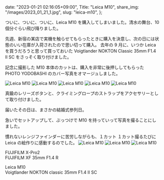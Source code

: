   date: "2023-01-21 02:16:05+09:00",
  Title: "Leica M10",
  share_img: "/images/2023_01_21_1.jpg",
  slug: "leica-m10",
};

ついに、ついに、ついに、Leica M10 を購入してしまいました。清水の舞台、10 個分ぐらい飛び降りました。

先週、新宿の某店で実機を触らせてもらったときに購入を決意し、次の日には状態のいい在庫が入荷されたので思い切って購入。
去年の 9 月に、いつか Leica を買うだろうと思って買っておいた Voigtlander NOKTON Classic 35mm F1.4 Ⅱ SC をさっそく取り付けました。

記念に撮影した M10 本体のカットは、購入を非常に後押ししてもらった PHOTO YODOBASHI のカバー写真をオマージュしました。

![Leica M10](/images/2023_01_21_1.jpg)
![Leica M10](/images/2023_01_21_2.jpg)
![Leica M10](/images/2023_01_21_3.jpg)
![Leica M10](/images/2023_01_21_4.jpg)
![Leica M10](/images/2023_01_21_5.jpg)

<span className="caption">
  真鍮のレリーズボタンと、クライミングロープのストラップをアクセサリーとして取り付けました。
</span>

届いたその日は、まさかの結婚式参列日。

急いでセットアップして、ぶっつけで M10 を持っていって写真を撮ることにしました。

慣れないレンジファインダーに苦労しながらも、１カット １カット撮るたびに Leica の絵作りに感動するのでした。
![Leica M10](/images/2023_01_21_6.jpg)
![Leica M10](/images/2023_01_21_7.jpg)
![Leica M10](/images/2023_01_21_8.jpg)

FUJIFILM X-Pro2<br />
FUJIFILM XF 35mm F1.4 R

Leica M10<br />
Voigtlander NOKTON classic 35mm F1.4 Ⅱ SC
